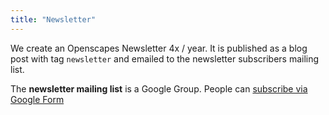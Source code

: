 ```yaml
---
title: "Newsletter"
---
```


We create an Openscapes Newsletter 4x / year. It is published as a blog post with tag `newsletter` and emailed to the newsletter subscribers mailing list.

The **newsletter mailing list** is a Google Group. People can [subscribe via Google Form](https://docs.google.com/forms/d/e/1FAIpQLSd25jpfiAn1gYNwUPcfMVudsL625_pYbKsqxXpRazHCL6QA7g/viewform?usp=sf_link)
